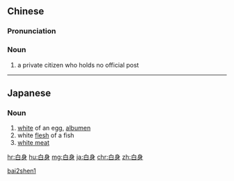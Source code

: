 ==Chinese==
{{zh-forms}}

===Pronunciation===
{{zh-pron
|m=báishēn
|mn=pe̍h-sin
|cat=n
}}

===Noun===
{{zh-noun}}

# {{lb|zh|archaic}} a private citizen who holds no official post

[[Category:Mandarin archaic terms|bai2shen1]]

----

==Japanese==
{{ja-kanjitab|しろ|み|yomi=k}}

===Noun===
{{ja-noun|しろみ}}

# [[white]] of an egg, [[albumen]]
# white [[flesh]] of a fish
# [[white meat]]

[[hr:白身]]
[[hu:白身]]
[[mg:白身]]
[[ja:白身]]
[[chr:白身]]
[[zh:白身]]